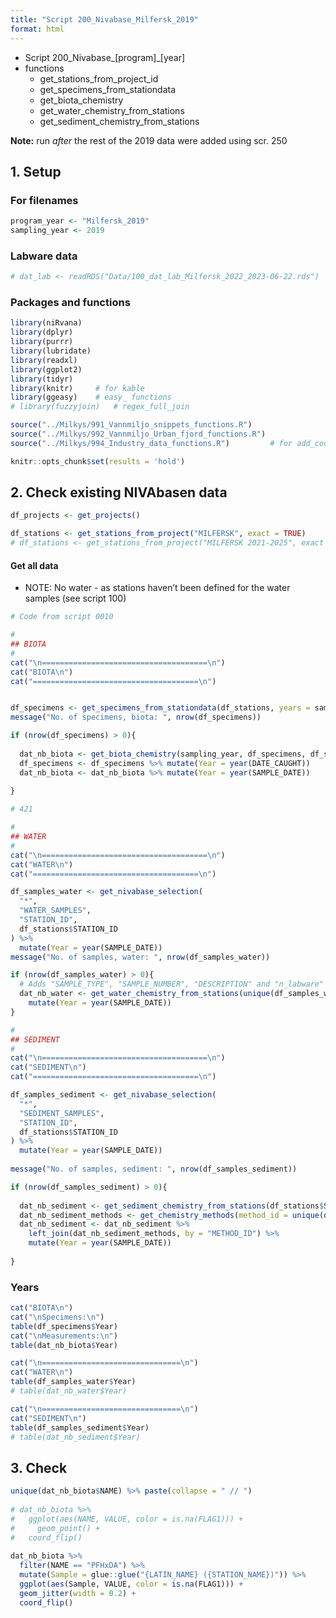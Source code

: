 ```yaml
---
title: "Script 200_Nivabase_Milfersk_2019"
format: html
---
```


- Script 200_Nivabase_[program]_[year]     
- functions  
    - get_stations_from_project_id  
    - get_specimens_from_stationdata   
    - get_biota_chemistry  
    - get_water_chemistry_from_stations  
    - get_sediment_chemistry_from_stations  
    
**Note:** run *after* the rest of the 2019 data were added using scr. 250  

## 1. Setup  

### For filenames  
```r

program_year <- "Milfersk_2019"
sampling_year <- 2019

```

### Labware data  

```r

# dat_lab <- readRDS("Data/100_dat_lab_Milfersk_2022_2023-06-22.rds")

```


### Packages and functions  
```r

library(niRvana)
library(dplyr)
library(purrr)
library(lubridate)
library(readxl)
library(ggplot2)
library(tidyr)
library(knitr)     # for kable
library(ggeasy)    # easy_ functions
# library(fuzzyjoin)   # regex_full_join

source("../Milkys/991_Vannmiljo_snippets_functions.R")
source("../Milkys/992_Vannmiljo_Urban_fjord_functions.R")
source("../Milkys/994_Industry_data_functions.R")         # for add_coordinates()

knitr::opts_chunk$set(results = 'hold')

```


## 2.  Check existing NIVAbasen data    

```r

df_projects <- get_projects()   

df_stations <- get_stations_from_project("MILFERSK", exact = TRUE)
# df_stations <- get_stations_from_project("MILFERSK 2021-2025", exact = TRUE)

```

#### Get all data    

* NOTE: No water - as stations haven't been defined for the water samples (see script 100)   

```r

# Code from script 0010  

# 
## BIOTA  
#
cat("\n=====================================\n")
cat("BIOTA\n")
cat("=====================================\n")


df_specimens <- get_specimens_from_stationdata(df_stations, years = sampling_year)
message("No. of specimens, biota: ", nrow(df_specimens))

if (nrow(df_specimens) > 0){
  
  dat_nb_biota <- get_biota_chemistry(sampling_year, df_specimens, df_stations, report_samples = TRUE)
  df_specimens <- df_specimens %>% mutate(Year = year(DATE_CAUGHT))
  dat_nb_biota <- dat_nb_biota %>% mutate(Year = year(SAMPLE_DATE))
  
}

# 421  

#
## WATER  
#
cat("\n=====================================\n")
cat("WATER\n")
cat("=====================================\n")

df_samples_water <- get_nivabase_selection(
  "*",
  "WATER_SAMPLES",
  "STATION_ID",
  df_stations$STATION_ID
) %>% 
  mutate(Year = year(SAMPLE_DATE))
message("No. of samples, water: ", nrow(df_samples_water))

if (nrow(df_samples_water) > 0){
  # Adds "SAMPLE_TYPE", "SAMPLE_NUMBER", "DESCRIPTION" and "n_labware" from Labware
  dat_nb_water <- get_water_chemistry_from_stations(unique(df_samples_water$STATION_ID), sampling_year) %>%
    mutate(Year = year(SAMPLE_DATE))
}

#
## SEDIMENT
#
cat("\n=====================================\n")
cat("SEDIMENT\n")
cat("=====================================\n")

df_samples_sediment <- get_nivabase_selection(
  "*",
  "SEDIMENT_SAMPLES",
  "STATION_ID",
  df_stations$STATION_ID
) %>% 
  mutate(Year = year(SAMPLE_DATE))
         
message("No. of samples, sediment: ", nrow(df_samples_sediment))

if (nrow(df_samples_sediment) > 0){
  
  dat_nb_sediment <- get_sediment_chemistry_from_stations(df_stations$STATION_ID, years = sampling_year)
  dat_nb_sediment_methods <- get_chemistry_methods(method_id = unique(dat_nb_sediment$METHOD_ID))
  dat_nb_sediment <- dat_nb_sediment %>%
    left_join(dat_nb_sediment_methods, by = "METHOD_ID") %>%
    mutate(Year = year(SAMPLE_DATE)) 
  
}


```

### Years  
```r

cat("BIOTA\n")
cat("\nSpecimens:\n")
table(df_specimens$Year)
cat("\nMeasurements:\n")
table(dat_nb_biota$Year)

cat("\n===============================\n")
cat("WATER\n")
table(df_samples_water$Year)
# table(dat_nb_water$Year)

cat("\n===============================\n")
cat("SEDIMENT\n")
table(df_samples_sediment$Year)
# table(dat_nb_sediment$Year)

```


## 3. Check  

```r

unique(dat_nb_biota$NAME) %>% paste(collapse = " // ")
  
# dat_nb_biota %>%
#   ggplot(aes(NAME, VALUE, color = is.na(FLAG1))) +
#     geom_point() +
#   coord_flip()
  
dat_nb_biota %>%
  filter(NAME == "PFHxDA") %>%
  mutate(Sample = glue::glue("{LATIN_NAME} ({STATION_NAME})")) %>%
  ggplot(aes(Sample, VALUE, color = is.na(FLAG1))) +
  geom_jitter(width = 0.2) +
  coord_flip()

```

